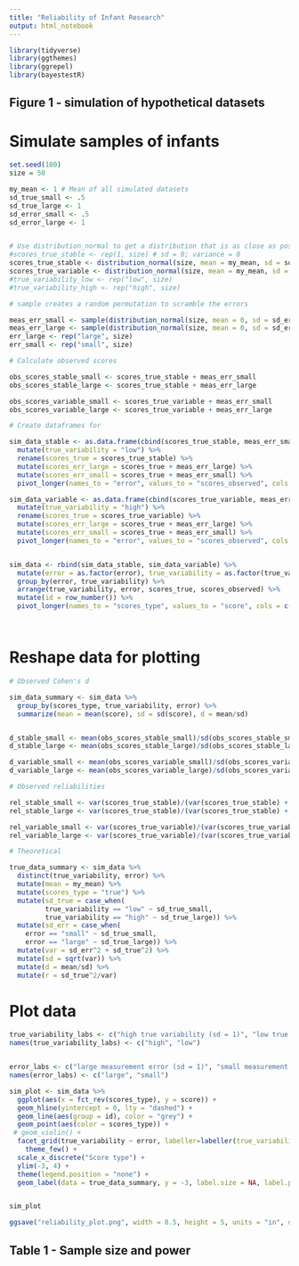 ```yaml
---
title: "Reliability of Infant Research"
output: html_notebook
---
```




```r

library(tidyverse)
library(ggthemes)
library(ggrepel)
library(bayestestR)

```

## Figure 1 - simulation of hypothetical datasets

# Simulate samples of infants
```r

set.seed(100)
size = 50

my_mean <- 1 # Mean of all simulated datasets
sd_true_small <- .5
sd_true_large <- 1
sd_error_small <- .5
sd_error_large <- 1


# Use distribution_normal to get a distribution that is as close as possible to canonical normal distribution
#scores_true_stable <- rep(1, size) # sd = 0; variance = 0
scores_true_stable <- distribution_normal(size, mean = my_mean, sd = sd_true_small) 
scores_true_variable <- distribution_normal(size, mean = my_mean, sd = sd_true_large) # sd = 1, variance = 1
#true_variability_low <- rep("low", size)
#true_variability_high <- rep("high", size)

# sample creates a random permutation to scramble the errors

meas_err_small <- sample(distribution_normal(size, mean = 0, sd = sd_error_small)) # sd = .5 variance = .25)
meas_err_large <- sample(distribution_normal(size, mean = 0, sd = sd_error_large)) # sd = 1, variance = 1)
err_large <- rep("large", size)
err_small <- rep("small", size)

# Calculate observed scores

obs_scores_stable_small <- scores_true_stable + meas_err_small
obs_scores_stable_large <- scores_true_stable + meas_err_large

obs_scores_variable_small <- scores_true_variable + meas_err_small
obs_scores_variable_large <- scores_true_variable + meas_err_large

# Create dataframes for

sim_data_stable <- as.data.frame(cbind(scores_true_stable, meas_err_small, meas_err_large)) %>%
  mutate(true_variability = "low") %>%
  rename(scores_true = scores_true_stable) %>%
  mutate(scores_err_large = scores_true + meas_err_large) %>%
  mutate(scores_err_small = scores_true + meas_err_small) %>%
  pivot_longer(names_to = "error", values_to = "scores_observed", cols = c(scores_err_small, scores_err_large), names_prefix = "scores_err_") 

sim_data_variable <- as.data.frame(cbind(scores_true_variable, meas_err_small, meas_err_large)) %>%
  mutate(true_variability = "high") %>%
  rename(scores_true = scores_true_variable) %>%
  mutate(scores_err_large = scores_true + meas_err_large) %>%
  mutate(scores_err_small = scores_true + meas_err_small) %>%
  pivot_longer(names_to = "error", values_to = "scores_observed", cols = c(scores_err_small, scores_err_large), names_prefix = "scores_err_") 


sim_data <- rbind(sim_data_stable, sim_data_variable) %>%
  mutate(error = as.factor(error), true_variability = as.factor(true_variability)) %>%
  group_by(error, true_variability) %>%
  arrange(true_variability, error, scores_true, scores_observed) %>%
  mutate(id = row_number()) %>%
  pivot_longer(names_to = "scores_type", values_to = "score", cols = c("scores_true", "scores_observed"), names_prefix = "scores_")




```

# Reshape data for plotting
```r

# Observed Cohen's d

sim_data_summary <- sim_data %>%
  group_by(scores_type, true_variability, error) %>%
  summarize(mean = mean(score), sd = sd(score), d = mean/sd)


d_stable_small <- mean(obs_scores_stable_small)/sd(obs_scores_stable_small)
d_stable_large <- mean(obs_scores_stable_large)/sd(obs_scores_stable_large)

d_variable_small <- mean(obs_scores_variable_small)/sd(obs_scores_variable_small)
d_variable_large <- mean(obs_scores_variable_large)/sd(obs_scores_variable_large)

# Observed reliabilities

rel_stable_small <- var(scores_true_stable)/(var(scores_true_stable) + var(meas_err_small))
rel_stable_large <- var(scores_true_stable)/(var(scores_true_stable) + var(meas_err_large))

rel_variable_small <- var(scores_true_variable)/(var(scores_true_variable) + var(meas_err_small))
rel_variable_large <- var(scores_true_variable)/(var(scores_true_variable) + var(meas_err_large))

# Theoretical

true_data_summary <- sim_data %>%
  distinct(true_variability, error) %>%
  mutate(mean = my_mean) %>%
  mutate(scores_type = "true") %>%
  mutate(sd_true = case_when(
         true_variability == "low" ~ sd_true_small,
         true_variability == "high" ~ sd_true_large)) %>%
  mutate(sd_err = case_when(
    error == "small" ~ sd_true_small,    
    error == "large" ~ sd_true_large)) %>%
  mutate(var = sd_err^2 + sd_true^2) %>%
  mutate(sd = sqrt(var)) %>%
  mutate(d = mean/sd) %>%
  mutate(r = sd_true^2/var)


```





# Plot data
```r

true_variability_labs <- c("high true variability (sd = 1)", "low true variability (sd = .5)")
names(true_variability_labs) <- c("high", "low")


error_labs <- c("large measurement error (sd = 1)", "small measurement error (sd = .5)")
names(error_labs) <- c("large", "small")

sim_plot <- sim_data %>%
  ggplot(aes(x = fct_rev(scores_type), y = score)) +
  geom_hline(yintercept = 0, lty = "dashed") +
  geom_line(aes(group = id), color = "grey") +
  geom_point(aes(color = scores_type)) +
 # geom_violin() +
  facet_grid(true_variability ~ error, labeller=labeller(true_variability = true_variability_labs, error = error_labs)) +
    theme_few() +
  scale_x_discrete("Score type") +
  ylim(-3, 4) +
  theme(legend.position = "none") +
  geom_label(data = true_data_summary, y = -3, label.size = NA, label.padding = unit(.1, "lines"), alpha = 0, vjust = "bottom", nudge_x = .5, size = 3, aes(label = paste("Mean = ", mean, ", sd = ", round(sd, 2), ", d = ", round(d, 2), ", r = ", round(r, 2)))) 


sim_plot

ggsave("reliability_plot.png", width = 8.5, height = 5, units = "in", dpi = 300)
```
## Table 1 - Sample size and power

```r

```

